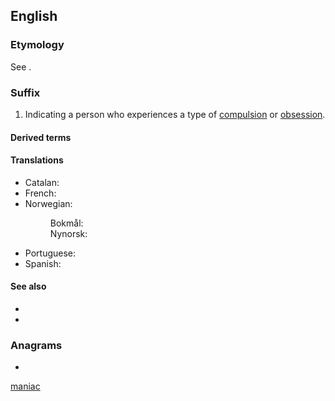 {{also|maniac}}
==English==

===Etymology===
{{PIE root|en|men|id=think}}
See {{m|en|maniac}}.

===Suffix===
{{head|en|suffixes}}

# Indicating a person who experiences a type of [[compulsion]] or [[obsession]].

====Derived terms====
{{suffixsee|en}}
{{der4|egomaniac|kleptomaniac|megalomaniac|monomaniac|Muslimaniac|nymphomaniac|pyromaniac|lang=en}}

====Translations====
{{trans-top|indicating a person who experiences compulsion}}
* Catalan: {{t|ca|-man}}
* French: {{t+|fr|-mane}}
* Norwegian:
*: Bokmål: {{t|nb|-man|m}}
*: Nynorsk: {{t|nn|-man|m}}
{{trans-mid}}
* Portuguese: {{t|pt|-maníaco|m}}
* Spanish: {{t+|es|-mano}}
{{trans-bottom}}

====See also====
* {{l|en|-mania}}
* {{l|en|maniac}}

===Anagrams===
* {{anagrams|en|a=aacimn|Mancia|caiman|mancia}}

[[Category:English suffixes|maniac]]